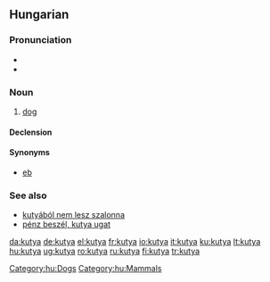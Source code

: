 ==Hungarian==

===Pronunciation===
* {{IPA|/ˈkucɒ/|lang=hu}}
* {{hyphenation|ku|tya}}

===Noun===
{{hu-noun|pl=kutyák}}

# [[dog]]

====Declension====
{{hu-decl-k-back|kuty|á}}{{hu-pos-tok|kutyá}}

====Synonyms====
* [[eb]]

===See also===
* [[kutyából nem lesz szalonna]]
* [[pénz beszél, kutya ugat]]

[[Category:hu:Dogs]]
[[Category:hu:Mammals]]

[[da:kutya]]
[[de:kutya]]
[[el:kutya]]
[[fr:kutya]]
[[io:kutya]]
[[it:kutya]]
[[ku:kutya]]
[[lt:kutya]]
[[hu:kutya]]
[[ug:kutya]]
[[ro:kutya]]
[[ru:kutya]]
[[fi:kutya]]
[[tr:kutya]]
